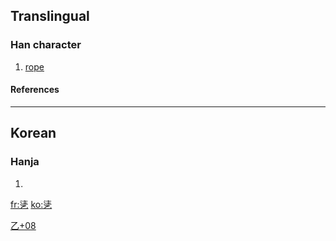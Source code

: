 ==Translingual==
===Han character===
{{Han char|rn=5|rad=乙|as=08|sn=9|four=|canj=水土弓 (EGN)}}
# [[rope]]
====References====
{{Han ref|kx=0084.241|dj=0171.340|hdz=10056.051|uh=4E7C|ud=20092}}
----
==Korean==
===Hanja===
{{ko-hanja|hangeul=[[줄]]|rv=jul|mr=chul}}
# {{defn|Korean}}


[[Category:Korean-only CJKV Characters|乙+08]]

[[fr:乼]]
[[ko:乼]]